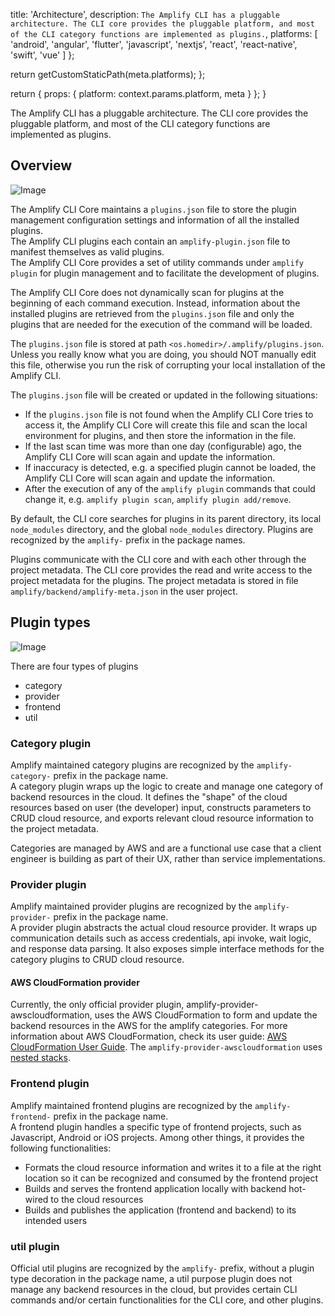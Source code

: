 
  title: 'Architecture',
  description: `The Amplify CLI has a pluggable architecture. The CLI core provides the pluggable platform, and most of the CLI category functions are implemented as plugins.`,
  platforms: [
    'android',
    'angular',
    'flutter',
    'javascript',
    'nextjs',
    'react',
    'react-native',
    'swift',
    'vue'
  ]
};

  return getCustomStaticPath(meta.platforms);
};

  return {
    props: {
      platform: context.params.platform,
      meta
    }
  };
}

The Amplify CLI has a pluggable architecture. The CLI core provides the pluggable platform, and most of the CLI category functions are implemented as plugins.

## Overview

![Image](/images/plugin-platform.png)

The Amplify CLI Core maintains a `plugins.json` file to store the plugin management configuration settings and information of all the installed plugins. <br/> The Amplify CLI plugins each contain an `amplify-plugin.json` file to manifest themselves as valid plugins. <br/> The Amplify CLI Core provides a set of utility commands under `amplify plugin` for plugin management and to facilitate the development of plugins.

The Amplify CLI Core does not dynamically scan for plugins at the beginning of each command execution. Instead, information about the installed plugins are retrieved from the `plugins.json` file and only the plugins that are needed for the execution of the command will be loaded.

The `plugins.json` file is stored at path `<os.homedir>/.amplify/plugins.json`. Unless you really know what you are doing, you should NOT manually edit this file, otherwise you run the risk of corrupting your local installation of the Amplify CLI.

The `plugins.json` file will be created or updated in the following situations:

- If the `plugins.json` file is not found when the Amplify CLI Core tries to access it, the Amplify CLI Core will create this file and scan the local environment for plugins, and then store the information in the file.
- If the last scan time was more than one day (configurable) ago, the Amplify CLI Core will scan again and update the information.
- If inaccuracy is detected, e.g. a specified plugin cannot be loaded, the Amplify CLI Core will scan again and update the information.
- After the execution of any of the `amplify plugin` commands that could change it, e.g. `amplify plugin scan`, `amplify plugin add/remove`.

By default, the CLI core searches for plugins in its parent directory, its local `node_modules` directory, and the global `node_modules` directory. Plugins are recognized by the `amplify-` prefix in the package names.

Plugins communicate with the CLI core and with each other through the project metadata. The CLI core provides the read and write access to the project metadata for the plugins. The project metadata is stored in file `amplify/backend/amplify-meta.json` in the user project.

## Plugin types

![Image](/images/AmplifyCliConcept.jpg)

There are four types of plugins

- category
- provider
- frontend
- util

### Category plugin

Amplify maintained category plugins are recognized by the `amplify-category-` prefix in the package name.<br/> A category plugin wraps up the logic to create and manage one category of backend resources in the cloud. It defines the "shape" of the cloud resources based on user (the developer) input, constructs parameters to CRUD cloud resource, and exports relevant cloud resource information to the project metadata.

Categories are managed by AWS and are a functional use case that a client engineer is building as part of their UX, rather than service implementations.

### Provider plugin

Amplify maintained provider plugins are recognized by the `amplify-provider-` prefix in the package name.<br/> A provider plugin abstracts the actual cloud resource provider. It wraps up communication details such as access credentials, api invoke, wait logic, and response data parsing. It also exposes simple interface methods for the category plugins to CRUD cloud resource.

#### AWS CloudFormation provider

Currently, the only official provider plugin, amplify-provider-awscloudformation, uses the AWS CloudFormation to form and update the backend resources in the AWS for the amplify categories. For more information about AWS CloudFormation, check its user guide: [AWS CloudFormation User Guide](https://docs.aws.amazon.com/AWSCloudFormation/latest/UserGuide/Welcome.html). The `amplify-provider-awscloudformation` uses [nested stacks](https://docs.aws.amazon.com/AWSCloudFormation/latest/UserGuide/using-cfn-nested-stacks.html).

### Frontend plugin

Amplify maintained frontend plugins are recognized by the `amplify-frontend-` prefix in the package name.<br/> A frontend plugin handles a specific type of frontend projects, such as Javascript, Android or iOS projects. Among other things, it provides the following functionalities:

- Formats the cloud resource information and writes it to a file at the right location so it can be recognized and consumed by the frontend project
- Builds and serves the frontend application locally with backend hot-wired to the cloud resources
- Builds and publishes the application (frontend and backend) to its intended users

### util plugin

Official util plugins are recognized by the `amplify-` prefix, without a plugin type decoration in the package name, a util purpose plugin does not manage any backend resources in the cloud, but provides certain CLI commands and/or certain functionalities for the CLI core, and other plugins.
